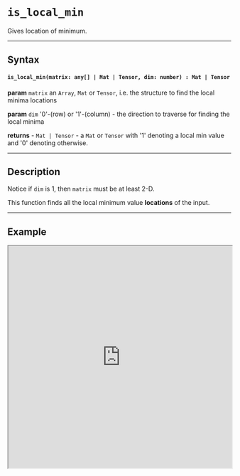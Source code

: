

# `is_local_min`

Gives location of minimum.

---

## Syntax

#### `is_local_min(matrix: any[] | Mat | Tensor, dim: number) : Mat | Tensor`

**param** `matrix` an `Array`, `Mat` or `Tensor`, i.e. the structure to find the local minima locations

**param** `dim` '0'-(row) or '1'-(column) - the direction to traverse for finding the local minima

**returns** - `Mat | Tensor` - a `Mat` or `Tensor` with '1' denoting a local min value and '0' denoting otherwise.

--- 

## Description

Notice if `dim` is 1, then `matrix` must be at least 2-D.

This function finds all the local minimum value **locations** of the input.

---

## Example

<iframe src="https://hlab.app/s/LinJianan/is_local_min_book"
    width="100%"
    height="500px"/>
